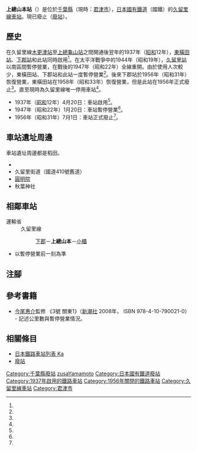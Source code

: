 {{NoteTA|G1=Transport
|T=zh-hans:上总山本站;zh-hk:上總山本站;zh-tw:上總山本車站;
|1=zh-hans:上总山本站;zh-hk:上總山本站;zh-tw:上總山本車站;
}}
{{Infobox station
|公司色 = grey
|站名 = 上總山本
|日文原名 = 上総山本
|平假名 = かずさやまもと
|羅馬拼音 = Kazusa-Yamamoto
|副站名 = 
|電報略號 = 
|所在地 = {{JPN}}[[千葉縣|千葉縣]]{{Translink|ja|君津郡}}{{Translink|ja|小櫃村}}（現時：[[君津市|君津市]]）{{Translink|ja|山本 (君津市)|山本 (君津市)|山本}}
|座標 = {{coord|35|20|38.5|N|140|3|19|E|type:railwaystation_region:JP-24|display=inline,title}}
|車站構造 = [[地面車站|地面車站]]
|月台配置 = 
|啟用年月日 = 1937年（[[昭和|昭和]]12年）4月20日<ref name="sone31">{{Cite book|author={{Translink|ja|曽根悟|曾根悟}}（監修）|title=週刊 歴史でめぐる鉄道全路線 国鉄・JR|editor=朝日新聞出版分冊百科編集部（編集）|publisher={{Translink|ja|朝日新聞出版}}|series=週刊朝日百科|volume=31号 内房線・外房線・久留里線|pages=26|date=2010-02-21|language=ja}}</ref>
|廢站年月日 = 1956年（昭和31年）7月1日<ref name="sone31"/>*
|全寬備註 = 在暫停營業時由[[運輸省|運輸省]]營運，廢止時由[[日本國有鐵道|日本國有鐵道]]營運。<br />* 在1947年（昭和22年）1月20日已經暫停營業。
|adjacent = {{Adjacent stations|system=日本國有鐵道|line=久留里線|left=下郡|right=小櫃|note-left=1.4km|note-mid=距離[[木更津站|木更津]]16.6km|note-right=1.6km}}
}}
'''上總山本站'''（{{jpn|j=上総山本駅|hg=かずさやまもとえき|rm=Kazusa-Yamamoto eki|f=y}}）是位於[[千葉縣|千葉縣]]{{Translink|ja|君津郡}}{{Translink|ja|小櫃村}}（現時：[[君津市|君津市]]）{{Translink|ja|山本 (君津市)|山本 (君津市)|山本}}，[[日本國有鐵道|日本國有鐵道]]（國鐵）的[[久留里線|久留里線]][[鐵路車站|車站]]。現已廢止（[[廢站|廢站]]）。

== 歷史 ==
在久留里線[[木更津站|木更津站]]至[[上總龜山站|上總龜山站]]之間開通後翌年的1937年（[[昭和|昭和]]12年），[[東橫田站|東橫田站]]、[[下郡站|下郡站]]和此站同時啟用<ref name="sone31"/>。在太平洋戰爭中的1944年（昭和19年），[[久留里站|久留里站]]以南區間暫停營業，在戰後的1947年（昭和22年）全線重開。由於使用人次較少，東橫田站、下郡站和此站一度暫停營業<ref name="sone31"/>。後來下郡站於1956年（昭和31年）恢復營業，東橫田站在1958年（昭和33年）恢復營業，但是此站在1956年正式廢止<ref name="sone31"/>。直至現時為久留里線唯一停用車站<ref name="sone31"/>。

* 1937年（[[昭和|昭和]]12年）4月20日：車站啟用<ref name="sone31"/>。
* 1947年（昭和22年）1月20日：車站暫停營業<ref name="sone31"/>。
* 1956年（昭和31年）7月1日：車站正式廢止<ref name="sone31"/>。

== 車站遺址周邊 ==
車站遺址周邊都是稻田。
* {{Translink|ja|国道410号|國道410號}}
* 久留里街道（國道410號舊道）
* [[圓明院|圓明院]]
* 秋葉神社

== 相鄰車站 ==
; 運輸省
: 久留里線
:: [[下郡站|下郡]]－'''上總山本'''－[[小櫃站|小櫃]]
*以暫停營業前一刻為準
== 注腳 ==
{{Reflist}}
== 參考書籍 ==
* [[今尾惠介|今尾惠介]]監修 《{{Translink|ja|日本鉄道旅行地図帳|日本鐵道旅行地圖帳}}3號 關東1》（[[新潮社|新潮社]] 2008年， ISBN 978-4-10-790021-0） - 記述公里數與暫停營業情況。

== 相關條目 ==
* [[日本鐵路車站列表_Ka|日本鐵路車站列表 Ka]]
* [[廢站|廢站]]
{{久留里線}}
{{DEFAULTSORT:Kazusa-Yamamoto}}
[[Category:千葉縣廢站|Category:千葉縣廢站]]
[[Category:日本鐵路車站_Ka|zusaYamamoto]]
[[Category:日本國有鐵道廢站|Category:日本國有鐵道廢站]]
[[Category:1937年啟用的鐵路車站|Category:1937年啟用的鐵路車站]]
[[Category:1956年關閉的鐵路車站|Category:1956年關閉的鐵路車站]]
[[Category:久留里線車站|Category:久留里線車站]]
[[Category:君津市|Category:君津市]]